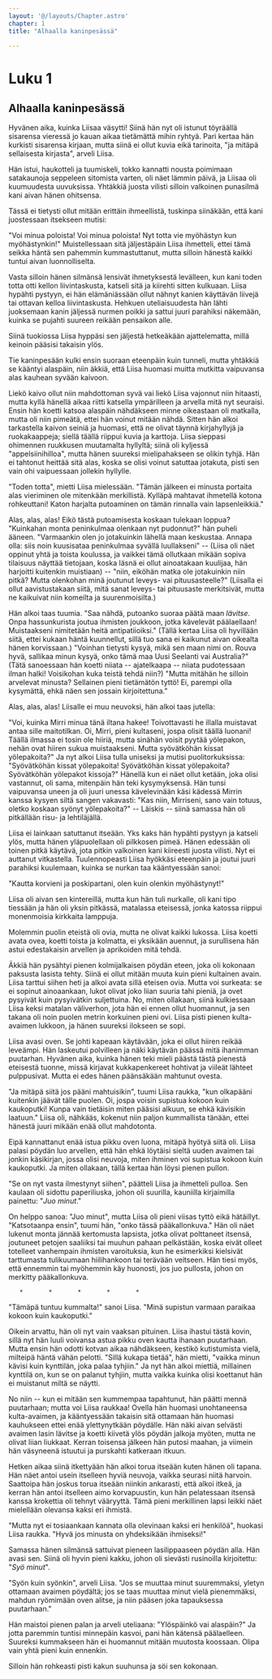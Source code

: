 ```yaml
---
layout: '@/layouts/Chapter.astro'
chapter: 1
title: "Alhaalla kaninpesässä"

---
```


# Luku 1

## Alhaalla kaninpesässä

Hyvänen aika, kuinka Liisaa väsytti! Siinä hän nyt oli istunut
töyräällä sisarensa vieressä jo kauan aikaa tietämättä mihin ryhtyä.
Pari kertaa hän kurkisti sisarensa kirjaan, mutta siinä ei ollut kuvia
eikä tarinoita, "ja mitäpä sellaisesta kirjasta", arveli Liisa.

Hän istui, haukotteli ja tuumiskeli, tokko kannatti nousta poimimaan
satakaunoja seppeleen sitomista varten, oli näet lämmin päivä, ja
Liisaa oli kuumuudesta uuvuksissa. Yhtäkkiä juosta vilisti silloin
valkoinen punasilmä kani aivan hänen ohitsensa.

Tässä ei tietysti ollut mitään erittäin ihmeellistä, tuskinpa
siinäkään, että kani juostessaan itsekseen mutisi:

"Voi minua poloista! Voi minua poloista! Nyt totta vie myöhästyn kun
myöhästynkin!" Muistellessaan sitä jäljestäpäin Liisa ihmetteli, ettei
tämä seikka häntä sen pahemmin kummastuttanut, mutta silloin hänestä
kaikki tuntui aivan luonnolliselta.

Vasta silloin hänen silmänsä lensivät ihmetyksestä levälleen, kun kani
toden totta otti kellon liivintaskusta, katseli sitä ja kiirehti sitten
kulkuaan. Liisa hypähti pystyyn, ei hän elämäniässään ollut nähnyt
kanien käyttävän liivejä tai ottavan kelloa liivintaskusta. Hehkuen
uteliaisuudesta hän lähti juoksemaan kanin jäljessä nurmen poikki ja
sattui juuri parahiksi näkemään, kuinka se pujahti suureen reikään
pensaikon alle.

Siinä tuokiossa Liisa hyppäsi sen jäljestä hetkeäkään ajattelematta,
millä keinoin pääsisi takaisin ylös.

Tie kaninpesään kulki ensin suoraan eteenpäin kuin tunneli, mutta
yhtäkkiä se kääntyi alaspäin, niin äkkiä, että Liisa huomasi muitta
mutkitta vaipuvansa alas kauhean syvään kaivoon.

Liekö kaivo ollut niin mahdottoman syvä vai liekö Liisa vajonnut niin
hitaasti, mutta kyllä hänellä aikaa riitti katsella ympärilleen ja
arvella mitä nyt seuraisi. Ensin hän koetti katsoa alaspäin nähdäkseen
minne oikeastaan oli matkalla, mutta oli niin pimeätä, ettei hän
voinut mitään nähdä. Sitten hän alkoi tarkastella kaivon seiniä ja
huomasi, että ne olivat täynnä kirjahyllyjä ja ruokakaappeja; siellä
täällä riippui kuvia ja karttoja. Liisa sieppasi ohimennen ruukkusen
muutamalta hyllyltä; siinä oli kyljessä "appelsiinihilloa", mutta
hänen suureksi mielipahakseen se olikin tyhjä. Hän ei tahtonut heittää
sitä alas, koska se olisi voinut satuttaa jotakuta, pisti sen vain ohi
vaipuessaan jollekin hyllylle.

"Toden totta", mietti Liisa mielessään. "Tämän jälkeen ei minusta
portaita alas vieriminen ole mitenkään merkillistä. Kylläpä mahtavat
ihmetellä kotona rohkeuttani! Katon harjalta putoaminen on tämän
rinnalla vain lapsenleikkiä."

Alas, alas, alas! Eikö tästä putoamisesta koskaan tulekaan loppua?
"Kuinkahan monta peninkulmaa olenkaan nyt pudonnut?" hän puheli ääneen.
"Varmaankin olen jo jotakuinkin lähellä maan keskustaa. Annapa olla:
siis noin kuusisataa peninkulmaa syvällä luullakseni" -- (Liisa oli
näet oppinut yhtä ja toista koulussa, ja vaikkei tämä ollutkaan mikään
sopiva tilaisuus näyttää tietojaan, koska läsnä ei ollut ainoatakaan
kuulijaa, hän harjoitti kuitenkin muistiaan) -- "niin, eiköhän matka
ole jotakuinkin niin pitkä? Mutta olenkohan minä joutunut leveys- vai
pituusasteelle?" (Liisalla ei ollut aavistustakaan siitä, mitä sanat
leveys- tai pituusaste merkitsivät, mutta ne kaikuivat niin komeilta ja
suurenmoisilta.)

Hän alkoi taas tuumia. "Saa nähdä, putoanko suoraa päätä maan
_lävitse_. Onpa hassunkurista joutua ihmisten joukkoon, jotka kävelevät
päälaellaan! Muistaakseni nimitetään heitä antipatiioiksi." (Tällä kertaa
Liisa oli hyvillään siitä, ettei kukaan häntä kuunnellut, sillä tuo
sana ei kaikunut aivan oikealta hänen korvissaan.) "Voinhan tietysti
kysyä, mikä sen maan nimi on. Rouva hyvä, sallikaa minun kysyä, onko
tämä maa Uusi Seelanti vai Australia?" (Tätä sanoessaan hän koetti
niiata -- ajatelkaapa -- niiata pudotessaan ilman halki! Voisikohan
kuka teistä tehdä niin?) "Mutta mitähän he silloin arvelevat minusta?
Sellainen pieni tietämätön tyttö! Ei, parempi olla kysymättä, ehkä näen
sen jossain kirjoitettuna."

Alas, alas, alas! Liisalle ei muu neuvoksi, hän alkoi taas jutella:

"Voi, kuinka Mirri minua tänä iltana hakee! Toivottavasti he illalla
muistavat antaa sille maitotilkan. Oi, Mirri, pieni kultaseni, jospa
olisit täällä luonani! Täällä ilmassa ei tosin ole hiiriä, mutta
sinähän voisit pyytää yölepakon, nehän ovat hiiren sukua muistaakseni.
Mutta syövätköhän kissat yölepakoita?" Ja nyt alkoi Liisa tulla
uniseksi ja mutisi puolitorkuksissa: "Syövätköhän kissat yölepakoita!
Syövätköhän kissat yölepakoita? Syövätköhän yölepakot kissoja?" Hänellä
kun ei näet ollut ketään, joka olisi vastannut, oli sama, mitenpäin
hän teki kysymyksensä. Hän tunsi vaipuvansa uneen ja oli juuri unessa
kävelevinään käsi kädessä Mirrin kanssa kysyen siltä sangen vakavasti:
"Kas niin, Mirriseni, sano vain totuus, oletko koskaan syönyt
yölepakoita?" -- Läiskis -- siinä samassa hän oli pitkällään risu- ja
lehtiläjällä.

Liisa ei lainkaan satuttanut itseään. Yks kaks hän hypähti pystyyn ja
katseli ylös, mutta hänen yläpuolellaan oli pilkkosen pimeä. Hänen
edessään oli toinen pitkä käytävä, jota pitkin valkoinen kani kiireesti
juosta vilisti. Nyt ei auttanut vitkastella. Tuulennopeasti Liisa
hyökkäsi eteenpäin ja joutui juuri parahiksi kuulemaan, kuinka se
nurkan taa kääntyessään sanoi:

"Kautta korvieni ja poskipartani, olen kuin olenkin myöhästynyt!"

Liisa oli aivan sen kintereillä, mutta kun hän tuli nurkalle, oli kani
tipo tiessään ja hän oli yksin pitkässä, matalassa eteisessä, jonka
katossa riippui monenmoisia kirkkaita lamppuja.

Molemmin puolin eteistä oli ovia, mutta ne olivat kaikki lukossa. Liisa
koetti avata ovea, koetti toista ja kolmatta, ei yksikään auennut, ja
surullisena hän astui edestakaisin arvellen ja aprikoiden mitä tehdä.

Äkkiä hän pysähtyi pienen kolmijalkaisen pöydän eteen, joka oli
kokonaan paksusta lasista tehty. Siinä ei ollut mitään muuta kuin
pieni kultainen avain. Liisa tarttui siihen heti ja alkoi avata sillä
eteisen ovia. Mutta voi surkeata: se ei sopinut ainoaankaan, lukot
olivat joko liian suuria tahi pieniä, ja ovet pysyivät kuin pysyivätkin
suljettuina. No, miten ollakaan, siinä kulkiessaan Liisa keksi matalan
väliverhon, jota hän ei ennen ollut huomannut, ja sen takana oli noin
puolen metrin korkuinen pieni ovi. Liisa pisti pienen kulta-avaimen
lukkoon, ja hänen suureksi ilokseen se sopi.

Liisa avasi oven. Se johti kapeaan käytävään, joka ei ollut hiiren
reikää leveämpi. Hän laskeutui polvilleen ja näki käytävän päässä mitä
ihanimman puutarhan. Hyvänen aika, kuinka hänen teki mieli päästä tästä
pienestä eteisestä tuonne, missä kirjavat kukkapenkereet hohtivat ja
viileät lähteet pulppusivat. Mutta ei edes hänen päänsäkään mahtunut
ovesta.

"Ja mitäpä siitä jos pääni mahtuisikin", tuumi Liisa raukka, "kun
olkapääni kuitenkin jäävät tälle puolen. Oi, jospa voisin supistua
kokoon kuin kaukoputki! Kunpa vain tietäisin miten pääsisi alkuun,
se ehkä kävisikin laatuun." Liisa oli, nähkääs, kokenut niin paljon
kummallista tänään, ettei hänestä juuri mikään enää ollut mahdotonta.

Eipä kannattanut enää istua pikku oven luona, mitäpä hyötyä siitä oli.
Liisa palasi pöydän luo arvellen, että hän ehkä löytäisi sieltä uuden
avaimen tai jonkin käsikirjan, jossa olisi neuvoja, miten ihminen voi
supistua kokoon kuin kaukoputki. Ja miten ollakaan, tällä kertaa hän
löysi pienen pullon.

"Se on nyt vasta ilmestynyt siihen", päätteli Liisa ja ihmetteli
pulloa. Sen kaulaan oli sidottu paperiliuska, johon oli suurilla,
kauniilla kirjaimilla painettu: "_Juo minut_."

On helppo sanoa: "Juo minut", mutta Liisa oli pieni viisas tyttö eikä
hätäillyt. "Katsotaanpa ensin", tuumi hän, "onko tässä pääkallonkuva."
Hän oli näet lukenut monta jännää kertomusta lapsista, jotka olivat
polttaneet itsensä, joutuneet petojen saaliiksi tai muuhun pahaan
pelkästään, koska eivät olleet totelleet vanhempain ihmisten
varoituksia, kun he esimerkiksi kielsivät tarttumasta tulikuumaan
hiilihankoon tai terävään veitseen. Hän tiesi myös, että ennemmin
tai myöhemmin käy huonosti, jos juo pullosta, johon on merkitty
pääkallonkuva.

       *       *       *       *       *

"Tämäpä tuntuu kummalta!" sanoi Liisa. "Minä supistun varmaan paraikaa
kokoon kuin kaukoputki."

Oikein arvattu, hän oli nyt vain vaaksan pituinen. Liisa ihastui tästä
kovin, sillä nyt hän luuli voivansa astua pikku oven kautta ihanaan
puutarhaan. Mutta ensin hän odotti kotvan aikaa nähdäkseen, kestikö
kutistumista vielä, milteipä häntä vähän pelotti. "Sillä kukapa
tietää", hän mietti, "vaikka minun kävisi kuin kynttilän, joka palaa
tyhjiin." Ja nyt hän alkoi miettiä, millainen kynttilä on, kun se on
palanut tyhjiin, mutta vaikka kuinka olisi koettanut hän ei muistanut
miltä se näytti.

No niin -- kun ei mitään sen kummempaa tapahtunut, hän päätti mennä
puutarhaan; mutta voi Liisa raukkaa! Ovella hän huomasi unohtaneensa
kulta-avaimen, ja kääntyessään takaisin sitä ottamaan hän huomasi
kauhukseen ettei enää ylettynytkään pöydälle. Hän näki aivan selvästi
avaimen lasin lävitse ja koetti kiivetä ylös pöydän jalkoja myöten,
mutta ne olivat liian liukkaat. Kerran toisensa jälkeen hän putosi
maahan, ja viimein hän väsyneenä istuutui ja purskahti katkeraan itkuun.

Hetken aikaa siinä itkettyään hän alkoi torua itseään kuten hänen oli
tapana. Hän näet antoi usein itselleen hyviä neuvoja, vaikka seurasi
niitä harvoin. Saattoipa hän joskus torua itseään niinkin ankarasti,
että alkoi itkeä, ja kerran hän antoi itselleen aimo korvapuustin,
kun hän pelatessaan itsensä kanssa krokettia oli tehnyt vääryyttä.
Tämä pieni merkillinen lapsi leikki näet mielellään olevansa kaksi eri
ihmistä.

"Mutta nyt ei tosiaankaan kannata olla olevinaan kaksi eri henkilöä",
huokasi Liisa raukka. "Hyvä jos minusta on yhdeksikään ihmiseksi!"

Samassa hänen silmänsä sattuivat pieneen lasilippaaseen pöydän alla.
Hän avasi sen. Siinä oli hyvin pieni kakku, johon oli sievästi
rusinoilla kirjoitettu: "_Syö minut_".

"Syön kuin syönkin", arveli Liisa. "Jos se muuttaa minut suuremmaksi,
yletyn ottamaan avaimen pöydältä; jos se taas muuttaa minut vielä
pienemmäksi, mahdun ryömimään oven alitse, ja niin pääsen joka
tapauksessa puutarhaan."

Hän maistoi pienen palan ja arveli uteliaana: "Ylöspäinkö vai
alaspäin?" Ja jotta paremmin tuntisi minnepäin kasvoi, pani hän kätensä
päälaelleen. Suureksi kummakseen hän ei huomannut mitään muutosta
koossaan. Olipa vain yhtä pieni kuin ennenkin.

Silloin hän rohkeasti pisti kakun suuhunsa ja söi sen kokonaan.
